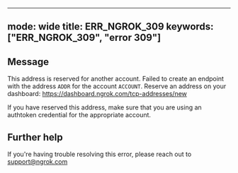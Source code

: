 
---
mode: wide
title: ERR_NGROK_309
keywords: ["ERR_NGROK_309", "error 309"]
---

## Message
This address is reserved for another account.
Failed to create an endpoint with the address `ADDR` for the account `ACCOUNT`.
Reserve an address on your dashboard: https://dashboard.ngrok.com/tcp-addresses/new

If you have reserved this address, make sure that you are using an
authtoken credential for the appropriate account.




## Further help
If you're having trouble resolving this error, please reach out to [support@ngrok.com](mailto:support@ngrok.com?subject=Help%20with%20ERR_NGROK_309)

